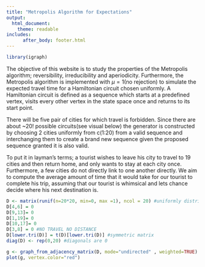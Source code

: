 ```yaml
---
title: "Metropolis Algorithm for Expectations"
output: 
  html_document:
    theme: readable
includes:
      after_body: footer.html
---
```


```r
library(igraph)

```
The objective of this website is to study the properties of the Metropolis algorithm; reversibility, irreducibility and aperiodicity. Furthermore, the Metropolis algorithm is implemented with $\mu=1$(no rejection) to simulate the expected travel time for a Hamiltonian circuit chosen uniformly. A Hamiltonian circuit is defined as a sequence which starts at a predefined vertex, visits every other vertex in the state space once and returns to its start point.


There will be five pair of cities for which travel is forbidden. Since there are about ~$20!$ possible circuits(see visual below) the generator is constructed by choosing 2 cities uniformly from c(1:20) from a valid sequence and interchanging them to create a brand new sequence given the proposed sequence granted it is also valid.  

To put it in layman's terms; a tourist wishes to leave his city to travel to 19 cities and then return home, and only wants to stay at each city once. Furthermore, a few cities do not directly link to one another directly. We aim to compute the average amount of time that it would take for our tourist to complete his trip, assuming that our tourist is whimsical and lets chance decide where his next destination is.    

```r
D <- matrix(runif(n=20*20, min=0, max =1), ncol = 20) #uniformly distributed distance matrix
D[4,6] = 0
D[9,13]= 0
D[1,19]= 0 
D[10,17]= 0  
D[3,8] = 0 #NO TRAVEL NO DISTANCE
D[lower.tri(D)] = t(D)[lower.tri(D)] #symmetric matrix
diag(D) <- rep(0,20) #diagonals are 0

g <- graph_from_adjacency_matrix(D, mode="undirected" , weighted=TRUE)
plot(g, vertex.color="red")

```

